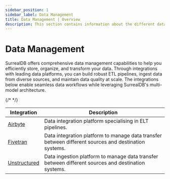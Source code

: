 ```yaml
---
sidebar_position: 1
sidebar_label: Data Management
title: Data Management | Overview
description: This section contains information about the different data management features of SurrealDB.
---
```



# Data Management

SurrealDB offers comprehensive data management capabilities to help you efficiently store, organize, and transform your data. Through integrations with leading data platforms, you can build robust ETL pipelines, ingest data from diverse sources, and maintain data quality at scale. The integrations below enable seamless data workflows while leveraging SurrealDB's multi-model architecture.

<table>
    <thead>
        <tr>
            <th>Integration</th>
            <th>Description</th>
        </tr>
    </thead>
    <tbody>
        {/* <tr>
            <td><a href="/docs/integrations/data-mangaement/airbyte">Airbyte</a></td>
            <td>Data integration platform specialising in ELT pipelines.</td>
        </tr> */}
        <tr>
            <td><a href="/docs/integrations/data-mangaement/fivetran">Fivetran</a></td>
            <td>Data integration platform to manage data transfer between different sources and destination systems.</td>
        </tr>
        <tr>
            <td><a href="/docs/integrations/data-mangaement/unstructured">Unstructured</a></td>
            <td>Data ingestion platform to manage data transfer between different sources and destination systems.</td>
        </tr>
    </tbody>
</table>